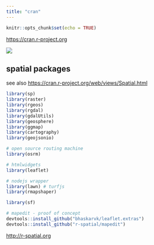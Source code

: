 ```yaml
---
title: "cran"
---
```


```r
knitr::opts_chunk$set(echo = TRUE)

```

[https://cran.r-project.org](https://cran.r-project.org)

<img src="pix/rlibs.jpg">

## spatial packages

see also [https://cran.r-project.org/web/views/Spatial.html](https://cran.r-project.org/web/views/Spatial.html)

```r
library(sp)
library(raster)
library(rgeos)
library(rgdal)
library(gdalUtils)
library(geosphere)
library(ggmap)
library(cartography)
library(geojsonio)

# open source routing machine
library(osrm)

# htmlwidgets
library(leaflet)

# nodejs wrapper
library(lawn) # turfjs
library(rmapshaper)

library(sf)

# mapedit - proof of concept 
devtools::install_github("bhaskarvk/leaflet.extras")
devtools::install_github("r-spatial/mapedit")
```

[http://r-spatial.org](http://r-spatial.org)